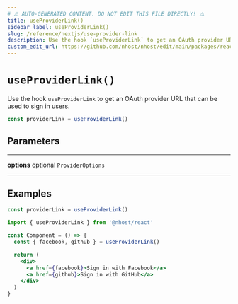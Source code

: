 ```yaml
---
# ⚠️ AUTO-GENERATED CONTENT. DO NOT EDIT THIS FILE DIRECTLY! ⚠️
title: useProviderLink()
sidebar_label: useProviderLink()
slug: /reference/nextjs/use-provider-link
description: Use the hook `useProviderLink` to get an OAuth provider URL that can be used to sign in users.
custom_edit_url: https://github.com/nhost/nhost/edit/main/packages/react/src/hooks/authentication.ts#L420
---
```


# `useProviderLink()`

Use the hook `useProviderLink` to get an OAuth provider URL that can be used to sign in users.

```js
const providerLink = useProviderLink()
```

## Parameters

---

**<span className="parameter-name">options</span>** <span className="optional-status">optional</span> `ProviderOptions`

---

## Examples

```js
const providerLink = useProviderLink()
```

```jsx
import { useProviderLink } from '@nhost/react'

const Component = () => {
  const { facebook, github } = useProviderLink()

  return (
    <div>
      <a href={facebook}>Sign in with Facebook</a>
      <a href={github}>Sign in with GitHub</a>
    </div>
  )
}
```
